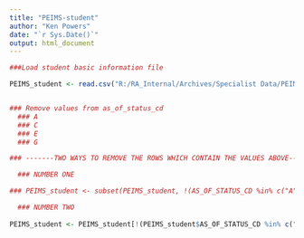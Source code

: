 ```yaml
---
title: "PEIMS-student"
author: "Ken Powers"
date: "`r Sys.Date()`"
output: html_document
---
```


```r
###Load student basic information file

PEIMS_student <- read.csv("R:/RA_Internal/Archives/Specialist Data/PEIMS/2022-2023/PEIMS Fall 2022-2023/Student Data/Fall PEIMS Resubmission Data Files from TSDS/Student-Student Basic Information.csv")


### Remove values from as_of_status_cd
  ### A
  ### C
  ### E
  ### G

### -------TWO WAYS TO REMOVE THE ROWS WHICH CONTAIN THE VALUES ABOVE-------

  ### NUMBER ONE

### PEIMS_student <- subset(PEIMS_student, !(AS_OF_STATUS_CD %in% c("A","C","E","G")))

  ### NUMBER TWO
  
PEIMS_student <- PEIMS_student[!(PEIMS_student$AS_OF_STATUS_CD %in% c("A","C","E","G")),] 

```

